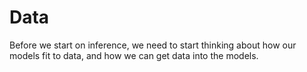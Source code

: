 # Data

Before we start on inference, we need to start thinking about how our models fit to data, and how we can get data into the models.
